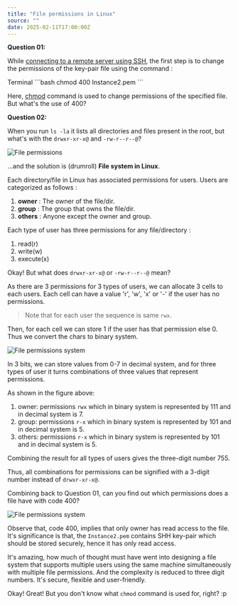 ```yaml
---
title: "File permissions in Linux"
source: ""
date: 2025-02-11T17:00:00Z
---
```


**Question 01:** 

While [connecting to a remote server using SSH](https://mahendradani.vercel.app/tils/aws/how-to-ssh-into-aws-ec2), the first step is to change the permissions of the key-pair file using the command : 

<Tabs defaultValue="terminal">
  <TabsList>
    <TabsTrigger value="terminal">Terminal</TabsTrigger>
  </TabsList>
  <TabsContent value="terminal">
    ```bash
    chmod 400 Instance2.pem 
    ```
  </TabsContent>
</Tabs>

Here, [chmod](https://linux.die.net/man/1/chmod) command is used to change permissions of the specified file. But what's the use of 400?

**Question 02:**

When you run `ls -la` it lists all directories and files present in the root, but what's with the `drwxr-xr-x@` and `-rw-r--r--@`?

<div className="mt-4 flex justify-center items-center">
<Image
      src="/static/tils/11-02-2025/file-permissions.png"
      height={600}
      width={600}
      alt="File permissions"/>
</div>


...and the solution is (drumroll) __File system in Linux__.

Each directory/file in Linux has associated permissions for users. Users are categorized as follows :
1. **owner** : The owner of the file/dir.
2. **group** : The group that owns the file/dir.
3. **others** : Anyone except the owner and  group.

Each type of user has three permissions for any file/directory : 
1. read(r)
2. write(w)
3. execute(x)

Okay! But what does `drwxr-xr-x@` or `-rw-r--r--@` mean?

As there are 3 permissions for 3 types of users, we can allocate 3 cells to each users. Each cell can have a value 'r', 'w', 'x' or '-' if the user has no permissions. 
> Note that for each user the sequence is same `rwx`.

Then, for each cell we can store 1 if the user has that permission else 0. Thus we convert the chars to binary system.

<div className="mt-4 flex justify-center items-center">
<Image
      src="/static/tils/11-02-2025/permissions.png"
      height={600}
      width={600}
      alt="File permissions system"/>
</div>

In 3 bits, we can store values from 0-7 in decimal system, and for three types of user it turns combinations of three values that represent permissions.

As shown in the figure above:
1. owner: permissions `rwx` which in binary system is represented by 111 and in decimal system is 7.
2. group: permissions `r-x` which in binary system is represented by 101 and in decimal system is 5.
3. others: permissions `r-x` which in binary system is represented by 101 and in decimal system is 5.

Combining the result for all types of users gives the three-digit number 755.

Thus, all combinations for permissions can be signified with a 3-digit number instead of `drwxr-xr-x@`.

Combining back to Question 01, can you find out which permissions does a file have with code 400?
<div className="mt-4 flex justify-center items-center">
<Image
      src="/static/tils/11-02-2025/permission-400.png"
      height={600}
      width={600}
      alt="File permissions system"/>
</div>

Observe that, code 400, implies that only owner has read access to the file.
It's significance is that, the `Instance2.pem` contains SHH key-pair which should be stored securely, hence it has only read access.

It's amazing, how much of thought must have went into designing a file system that supports multiple users using the same machine simultaneously with multiple file permissions. And the complexity is reduced to three digit numbers. It's secure, flexible and user-friendly.


Okay! Great! But you don't know what `chmod` command is used for, right? :p